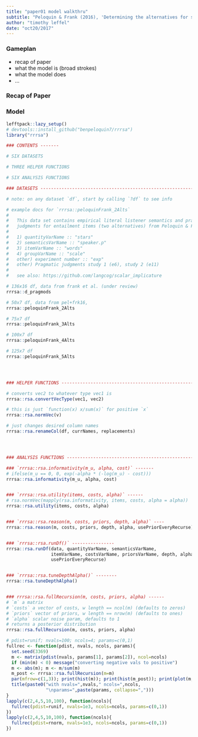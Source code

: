 ```yaml
---
title: "paper01 model walkthru"
subtitle: "Peloquin & Frank (2016), 'Determining the alternatives for scalar implicature'"
author: "timothy leffel"
date: "oct20/2017"
---
```



### Gameplan

- recap of paper 
- what the model is (broad strokes)
- what the model does 
- ...

### Recap of Paper

### Model 


```r
lefftpack::lazy_setup()
# devtools::install_github("benpeloquin7/rrrsa")
library("rrrsa")

### CONTENTS -------

# SIX DATASETS

# THREE HELPER FUNCTIONS

# SIX ANALYSIS FUNCTIONS

### DATASETS ------------------------------------------------------------------

# note: on any dataset `df`, start by calling `?df` to see info 

# example docs for `rrrsa::peloquinFrank_2Alts`
# 
#   This data set contains empirical literal listener semantics and pragmatic
#   judgments for entailment items (two alternatives) from Peloquin & Frank 2016
# 
#   1) quantityVarName :: "stars"
#   2) semanticsVarName :: "speaker.p"
#   3) itemVarName :: "words"
#   4) groupVarName :: "scale"
#   other) experiment number :: "exp"
#   other) Pragmatic judgments study 1 (e6), study 2 (e11)
# 
#   see also: https://github.com/langcog/scalar_implicature

# 136x16 df, data from frank et al. (under review)
rrrsa::d_pragmods

# 50x7 df, data from pel+frk16, 
rrrsa::peloquinFrank_2Alts

# 75x7 df
rrrsa::peloquinFrank_3Alts

# 100x7 df
rrrsa::peloquinFrank_4Alts

# 125x7 df 
rrrsa::peloquinFrank_5Alts




### HELPER FUNCTIONS ----------------------------------------------------------

# converts vec2 to whatever type vec1 is
rrrsa::rsa.convertVecType(vec1, vec2)

# this is just `function(x) x/sum(x)` for positive `x`
rrrsa::rsa.normVec(v)

# just changes desired column names 
rrrsa::rsa.renameCol(df, currNames, replacements)




### ANALYSIS FUNCTIONS --------------------------------------------------------

### `rrrsa::rsa.informativity(m_u, alpha, cost)` -------
# ifelse(m_u == 0, 0, exp(-alpha * (-log(m_u) - cost)))
rrrsa::rsa.informativity(m_u, alpha, cost)


### `rrrsa::rsa.utility(items, costs, alpha)` ------
# rsa.normVec(mapply(rsa.informativity, items, costs, alpha = alpha))
rrrsa::rsa.utility(items, costs, alpha)


### `rrrsa::rsa.reason(m, costs, priors, depth, alpha)` ----
rrrsa::rsa.reason(m, costs, priors, depth, alpha, usePriorEveryRecurse)


### `rrrsa::rsa.runDf()` ----------------
rrrsa::rsa.runDf(data, quantityVarName, semanticsVarName, 
                 itemVarName, costsVarName, priorsVarName, depth, alpha,
                 usePriorEveryRecurse)


### `rrrsa::rsa.tuneDepthAlpha()` --------
rrrsa::rsa.tuneDepthAlpha()


### rrrsa::rsa.fullRecursion(m, costs, priors, alpha) ------
# `m` a matrix
# `costs` a vector of costs, w length == ncol(m) (defaults to zeros)
# `priors` vector of priors, w length == nrow(m) (defaults to ones)
# `alpha` scalar noise param, defaults to 1 
# returns a posterior distribution 
rrrsa::rsa.fullRecursion(m, costs, priors, alpha)

# pdist=runif; nvals=100; ncols=4; params=c(0,1)
fullrec <- function(pdist, nvals, ncols, params){
  set.seed(3369)
  m <- matrix(pdist(nvals, params[1], params[2]), ncol=ncols)
  if (min(m) < 0) message("converting negative vals to positive")
  m <- abs(m); m <- m/sum(m)
  m_post <- rrrsa::rsa.fullRecursion(m=m)
  par(mfrow=c(1,3)); print(hist(m)); print(hist(m_post)); print(plot(m, m_post))
  title(paste0("with nvals=",nvals," ncols=",ncols, 
               "\nparams=",paste(params, collapse=",")))
}
lapply(c(2,4,5,10,100), function(ncols){
  fullrec(pdist=runif, nvals=1e3, ncols=ncols, params=c(0,1))
})
lapply(c(2,4,5,10,100), function(ncols){
  fullrec(pdist=rnorm, nvals=1e3, ncols=ncols, params=c(0,1))
})

```

